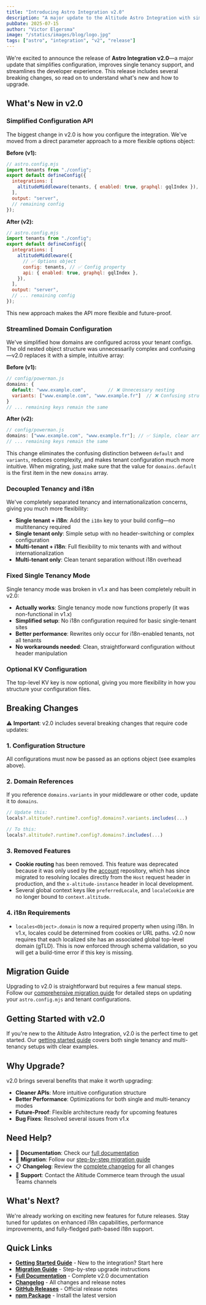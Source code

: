 ```yaml
---
title: "Introducing Astro Integration v2.0"
description: "A major update to the Altitude Astro Integration with simplified configuration, improved single tenancy support, and breaking changes you need to know about."
pubDate: 2025-07-15
author: "Victor Elgersma"
image: "/statics/images/blog/logo.jpg"
tags: ["astro", "integration", "v2", "release"]
---
```


We're excited to announce the release of **Astro Integration v2.0**—a major update that simplifies configuration, improves single tenancy support, and streamlines the developer experience. This release includes several breaking changes, so read on to understand what's new and how to upgrade.

## What's New in v2.0

### Simplified Configuration API

The biggest change in v2.0 is how you configure the integration. We've moved from a direct parameter approach to a more flexible options object:

**Before (v1):**

```js
// astro.config.mjs
import tenants from "./config";
export default defineConfig({
  integrations: [
    altitudeMiddleware(tenants, { enabled: true, graphql: gqlIndex }), // ❌ Direct parameters
  ],
  output: "server",
  // remaining config
});
```

**After (v2):**

```js
// astro.config.mjs
import tenants from "./config";
export default defineConfig({
  integrations: [
    altitudeMiddleware({
      // ✅ Options object
      config: tenants, // ✅ Config property
      api: { enabled: true, graphql: gqlIndex },
    }),
  ],
  output: "server",
  // ... remaining config
});
```

This new approach makes the API more flexible and future-proof.

### Streamlined Domain Configuration

We've simplified how domains are configured across your tenant configs. The old nested object structure was unnecessarily complex and confusing—v2.0 replaces it with a simple, intuitive array:

**Before (v1):**

```js
// config/powerman.js
domains: {
  default: "www.example.com",        // ❌ Unnecessary nesting
  variants: ["www.example.com", "www.example.fr"]  // ❌ Confusing structure
}
// ... remaining keys remain the same
```

**After (v2):**

```js
// config/powerman.js
domains: ["www.example.com", "www.example.fr"]; // ✅ Simple, clear array
// ... remaining keys remain the same
```

This change eliminates the confusing distinction between `default` and `variants`, reduces complexity, and makes tenant configuration much more intuitive. When migrating, just make sure that the value for `domains.default` is the first item in the new `domains` array.

### Decoupled Tenancy and i18n

We've completely separated tenancy and internationalization concerns, giving you much more flexibility:

- **Single tenant + i18n**: Add the `i18n` key to your build config—no multitenancy required
- **Single tenant only**: Simple setup with no header-switching or complex configuration
- **Multi-tenant + i18n**: Full flexibility to mix tenants with and without internationalization
- **Multi-tenant only**: Clean tenant separation without i18n overhead

### Fixed Single Tenancy Mode

Single tenancy mode was broken in v1.x and has been completely rebuilt in v2.0:

- **Actually works**: Single tenancy mode now functions properly (it was non-functional in v1.x)
- **Simplified setup**: No i18n configuration required for basic single-tenant sites
- **Better performance**: Rewrites only occur for i18n-enabled tenants, not all tenants
- **No workarounds needed**: Clean, straightforward configuration without header manipulation

### Optional KV Configuration

The top-level KV key is now optional, giving you more flexibility in how you structure your configuration files.

## Breaking Changes

⚠️ **Important**: v2.0 includes several breaking changes that require code updates:

### 1. Configuration Structure

All configurations must now be passed as an options object (see examples above).

### 2. Domain References

If you reference `domains.variants` in your middleware or other code, update it to `domains`.

```js
// Update this:
locals?.altitude?.runtime?.config?.domains?.variants.includes(...)

// To this:
locals?.altitude?.runtime?.config?.domains?.includes(...)
```

### 3. Removed Features

- **Cookie routing** has been removed. This feature was deprecated because it was only used by the [account](https://github.com/THG-Headless/account) repository, which has since migrated to resolving locales directly from the `Host` request header in production, and the `x-altitude-instance` header in local development.
- Several global context keys like `preferredLocale`, and `localeCookie` are no longer bound to `context.altitude`.

### 4. i18n Requirements

- `locales<Object>.domain` is now a required property when using i18n. In v1.x, locales could be determined from cookies or URL paths. v2.0 now requires that each localized site has an associated global top-level domain (gTLD). This is now enforced through schema validation, so you will get a build-time error if this key is missing.

## Migration Guide

Upgrading to v2.0 is straightforward but requires a few manual steps. Follow our [comprehensive migration guide](/docs/astro-integration/v2.0.0/guides/migration-v2) for detailed steps on updating your `astro.config.mjs` and tenant configurations.

## Getting Started with v2.0

If you're new to the Altitude Astro Integration, v2.0 is the perfect time to get started. Our [getting started guide](/docs/astro-integration/v2.0.0/guides/getting-started) covers both single tenancy and multi-tenancy setups with clear examples.

## Why Upgrade?

v2.0 brings several benefits that make it worth upgrading:

- **Cleaner APIs**: More intuitive configuration structure
- **Better Performance**: Optimizations for both single and multi-tenancy modes
- **Future-Proof**: Flexible architecture ready for upcoming features
- **Bug Fixes**: Resolved several issues from v1.x

## Need Help?

- 📖 **Documentation**: Check our [full documentation](/docs/astro-integration/v2.0.0/)
- 🔄 **Migration**: Follow our [step-by-step migration guide](/docs/astro-integration/v2.0.0/guides/migration-v2)
- 📋 **Changelog**: Review the [complete changelog](/docs/astro-integration/changelog) for all changes
- 💬 **Support**: Contact the Altitude Commerce team through the usual Teams channels

## What's Next?

We're already working on exciting new features for future releases. Stay tuned for updates on enhanced i18n capabilities, performance improvements, and fully-fledged path-based i18n support.

## Quick Links

- **[Getting Started Guide](/docs/astro-integration/v2.0.0/guides/getting-started)** - New to the integration? Start here
- **[Migration Guide](/docs/astro-integration/v2.0.0/guides/migration-v2)** - Step-by-step upgrade instructions
- **[Full Documentation](/docs/astro-integration/v2.0.0/)** - Complete v2.0 documentation
- **[Changelog](/docs/astro-integration/changelog)** - All changes and release notes
- **[GitHub Releases](https://github.com/THG-AltitudeSiteBuilds/astro-integration/releases/)** - Official release notes
- **[npm Package](https://www.npmjs.com/package/@thg-altitude/astro-integration)** - Install the latest version

